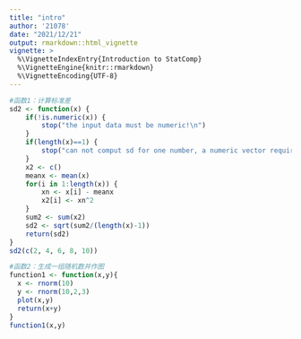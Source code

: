 ```yaml
---
title: "intro"
author: '21078'
date: "2021/12/21"
output: rmarkdown::html_vignette
vignette: >
  %\VignetteIndexEntry{Introduction to StatComp}
  %\VignetteEngine{knitr::rmarkdown}
  %\VignetteEncoding{UTF-8}
---
```

```r
#函数1：计算标准差
sd2 <- function(x) {
	if(!is.numeric(x)) {
		stop("the input data must be numeric!\n")
	}
	if(length(x)==1) {
		stop("can not comput sd for one number, a numeric vector required.\n")
	}
	x2 <- c()
	meanx <- mean(x)
	for(i in 1:length(x)) {
		xn <- x[i] - meanx
		x2[i] <- xn^2
	}
	sum2 <- sum(x2)
	sd2 <- sqrt(sum2/(length(x)-1))
	return(sd2)
}
sd2(c(2, 4, 6, 8, 10))

#函数2：生成一组随机数并作图
function1 <- function(x,y){
  x <- rnorm(10)
  y <- rnorm(10,2,3)
  plot(x,y)
  return(x+y)
}
function1(x,y)
```